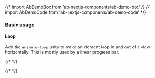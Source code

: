 {/* import AbDemoBox from 'ab-nextjs-components/ab-demo-box' */}
{/* import AbDemoCode from 'ab-nextjs-components/ab-demo-code' */}



### Basic usage

#### Loop

Add the `animate-loop` unity to make an element loop in and out of a view horizontally. This is mostly used by a linear progress bar.

{/*<AbDemoBox></AbDemoBox> */}

{/*<AbDemoCode></AbDemoCode> */}


